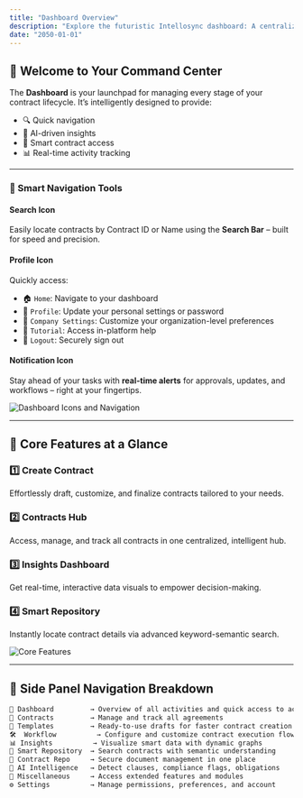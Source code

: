 ```yaml
---
title: "Dashboard Overview"
description: "Explore the futuristic Intellosync dashboard: A centralized command center for contract lifecycle management."
date: "2050-01-01"
---
```



## 🧭 Welcome to Your Command Center

The **Dashboard** is your launchpad for managing every stage of your contract lifecycle. It’s intelligently designed to provide:

- 🔍 Quick navigation
- 🧠 AI-driven insights
- 🔐 Smart contract access
- 📊 Real-time activity tracking

---

### 🔎 Smart Navigation Tools

#### **Search Icon**
Easily locate contracts by Contract ID or Name using the **Search Bar** – built for speed and precision.

#### **Profile Icon**
Quickly access:

- 🏠 `Home`: Navigate to your dashboard
- 👤 `Profile`: Update your personal settings or password
- 🏢 `Company Settings`: Customize your organization-level preferences
- 📘 `Tutorial`: Access in-platform help
- 🚪 `Logout`: Securely sign out

#### **Notification Icon**
Stay ahead of your tasks with **real-time alerts** for approvals, updates, and workflows – right at your fingertips.

<Image 
  src="/images/intellosync-dashboard-top.png" 
  alt="Dashboard Icons and Navigation" 
  width={800} 
  height={400}
/>

---

## 🚀 Core Features at a Glance

### 1️⃣ Create Contract
Effortlessly draft, customize, and finalize contracts tailored to your needs.

### 2️⃣ Contracts Hub
Access, manage, and track all contracts in one centralized, intelligent hub.

### 3️⃣ Insights Dashboard
Get real-time, interactive data visuals to empower decision-making.

### 4️⃣ Smart Repository
Instantly locate contract details via advanced keyword-semantic search.

<Image 
  src="/images/intellosync-dashboard-core.png" 
  alt="Core Features" 
  width={800} 
  height={400}
/>

---

## 🧩 Side Panel Navigation Breakdown

```txt
📌 Dashboard         → Overview of all activities and quick access to actions  
📂 Contracts         → Manage and track all agreements  
🧾 Templates         → Ready-to-use drafts for faster contract creation  
🛠️  Workflow          → Configure and customize contract execution flow  
📊 Insights          → Visualize smart data with dynamic graphs  
🧠 Smart Repository  → Search contracts with semantic understanding  
📁 Contract Repo     → Secure document management in one place  
🤖 AI Intelligence   → Detect clauses, compliance flags, obligations  
🧬 Miscellaneous     → Access extended features and modules  
⚙️ Settings          → Manage permissions, preferences, and account
